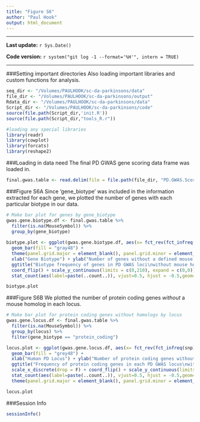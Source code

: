 ```yaml
---
title: "Figure S6"
author: "Paul Hook"
output: html_document
---
```


***
**Last update:** `r Sys.Date()`

**Code version:** `r system("git log -1 --format='%H'", intern = TRUE)`  

***

###Setting important directories
Also loading important libraries and custom functions for analysis.
```r
seq_dir <- "/Volumes/PAULHOOK/sc-da-parkinsons/data"
file_dir <- "/Volumes/PAULHOOK/sc-da-parkinsons/output"
Rdata_dir <- "/Volumes/PAULHOOK/sc-da-parkinsons/data"
Script_dir <- "/Volumes/PAULHOOK/sc-da-parkinsons/code"
source(file.path(Script_dir,'init.R'))
source(file.path(Script_dir,"tools_R.r"))

#loading any special libraries
library(readr)
library(cowplot)
library(forcats)
library(reshape2)
```

###Loading in data need
The final PD GWAS gene scoring data frame was loaded in.
```r
final.gwas.table <- read.delim(file = file.path(file_dir, "PD.GWAS.Score.Final.txt"))
```

###Figure S6A
Since 'gene_biotype' was included in the information extracted for each gene, we plotted the number of genes with each particular biotype in our data.
```r
# Make bar plot for genes by gene_biotype
gwas.gene.biotype.df <- final.gwas.table %>%
  filter(is.na(MouseSymbol)) %>%
  group_by(gene_biotype)
  
biotype.plot <- ggplot(gwas.gene.biotype.df, aes(x= fct_rev(fct_infreq(gene_biotype)))) + 
  geom_bar(fill = "gray48") + 
  theme(panel.grid.major = element_blank(), panel.grid.minor = element_blank(),panel.background = element_blank(),   axis.line = element_line(colour = "black"), plot.title = element_text(hjust = 0.5)) +
  xlab("Gene Biotype") + ylab("Number of genes without a defined mouse homolog") +
  ggtitle("Biotype frequency of genes in PD GWAS loci\nwithout mouse homologs identified through MGI") +
  coord_flip() + scale_y_continuous(limits = c(0,210), expand = c(0,0)) +
  stat_count(aes(label=paste(..count..)), vjust=0.5, hjust = -0.5,geom="text", color = "brown4", size = 5)

biotype.plot
```

###Figure S6B
We plotted the number of protein coding genes _without_ a mouse homolog in each locus.
```r
# Make bar plot for protein coding genes without homologs by locus
gwas.gene.locus.df <- final.gwas.table %>%
  filter(is.na(MouseSymbol)) %>%
  group_by(locus) %>%
  filter(gene_biotype == "protein_coding")

locus.plot <- ggplot(gwas.gene.locus.df, aes(x= fct_rev(fct_infreq(snp)))) + 
  geom_bar(fill = "grey48") +
  xlab("Human PD Locus") + ylab("Number of protein coding genes without identified mouse homologs") +
  ggtitle("Frequency of protein coding genes in each PD GWAS locus\nwithout mouse homologs identified through NCBI Homologene ") + 
  scale_x_discrete(drop = F) + coord_flip() + scale_y_continuous(limits = c(0,15),expand = c(0,0)) +
  stat_count(aes(label=paste(..count..)), vjust=0.5, hjust = -0.5,geom="text", color = "brown4", size = 3) + 
  theme(panel.grid.major = element_blank(), panel.grid.minor = element_blank(),panel.background = element_blank(),   axis.line = element_line(colour = "black"), plot.title = element_text(hjust = 0.5))

locus.plot
```

###Session Info
```r
sessionInfo()
```